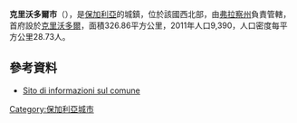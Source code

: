 '''克里沃多爾市'''（{{lang-bg|Криводол}}），是[[保加利亞|保加利亞]]的城鎮，位於該國西北部，由[[弗拉察州|弗拉察州]]負責管轄，首府設於[[克里沃多爾|克里沃多爾]]，面積326.86平方公里，2011年人口9,390，人口密度每平方公里28.73人。

{{Coord|43|22|N|23|29|E|display=title}}

==參考資料==
* [http://www.guide-bulgaria.com/NW/Vratsa/Krivodol Sito di informazioni sul comune] {{Wayback|url=http://www.guide-bulgaria.com/NW/Vratsa/Krivodol |date=20170702112405 }}

{{Bulgaria-geo-stub}}
[[Category:保加利亞城市|Category:保加利亞城市]]